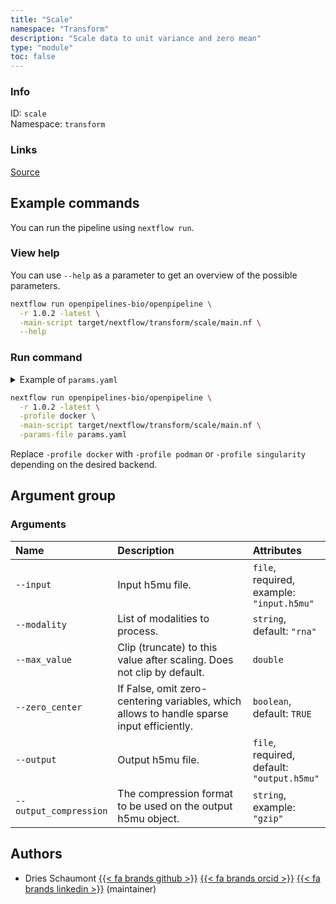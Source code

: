 ```yaml
---
title: "Scale"
namespace: "Transform"
description: "Scale data to unit variance and zero mean"
type: "module"
toc: false
---
```


::: {.column-margin}

### Info

ID: `scale`  
Namespace: `transform`

### Links
[Source](https://github.com/openpipelines-bio/openpipeline/blob/1.0.2/src/transform/scaling/config.vsh.yaml){.btn-action .btn-sm .btn-info .btn role="button"}

:::



## Example commands

You can run the pipeline using `nextflow run`.

### View help

You can use `--help` as a parameter to get an overview of the possible parameters.

```bash
nextflow run openpipelines-bio/openpipeline \
  -r 1.0.2 -latest \
  -main-script target/nextflow/transform/scale/main.nf \
  --help
```

### Run command

<details>
<summary>Example of `params.yaml`</summary>
```yaml
# Arguments
input: # please fill in - example: "input.h5mu"
modality: "rna"
# max_value: 123.0
zero_center: true
# output: "$id.$key.output.h5mu"
# output_compression: "gzip"

# Nextflow input-output arguments
publish_dir: # please fill in - example: "output/"
# param_list: "my_params.yaml"
```
</details>

```bash
nextflow run openpipelines-bio/openpipeline \
  -r 1.0.2 -latest \
  -profile docker \
  -main-script target/nextflow/transform/scale/main.nf \
  -params-file params.yaml
```

:::{.callout-note}
Replace `-profile docker` with `-profile podman` or `-profile singularity` depending on the desired backend.
:::

## Argument group

### Arguments

|Name                   |Description                                                                               |Attributes                                 |
|:----------|:--------------------------------------------------|:--------------------|
|`--input`              |Input h5mu file.                                                                          |`file`, required, example: `"input.h5mu"`  |
|`--modality`           |List of modalities to process.                                                            |`string`, default: `"rna"`                 |
|`--max_value`          |Clip (truncate) to this value after scaling. Does not clip by default.                    |`double`                                   |
|`--zero_center`        |If False, omit zero-centering variables, which allows to handle sparse input efficiently. |`boolean`, default: `TRUE`                 |
|`--output`             |Output h5mu file.                                                                         |`file`, required, default: `"output.h5mu"` |
|`--output_compression` |The compression format to be used on the output h5mu object.                              |`string`, example: `"gzip"`                |

## Authors


  * Dries Schaumont [{{< fa brands github >}}](https://github.com/DriesSchaumont) [{{< fa brands orcid >}}](https://orcid.org/0000-0002-4389-0440) [{{< fa brands linkedin >}}](https://linkedin.com/in/dries-schaumont) (maintainer)

